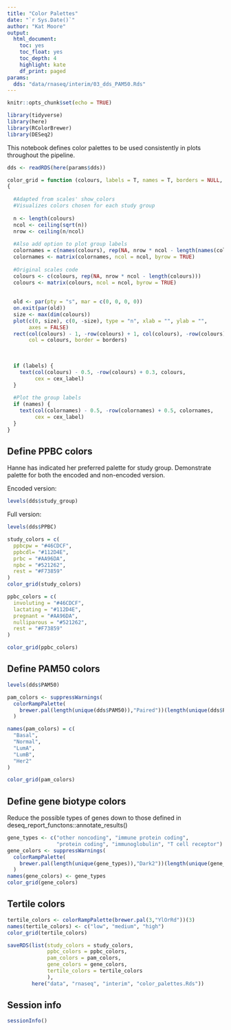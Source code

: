 ```yaml
---
title: "Color Palettes"
date: "`r Sys.Date()`"
author: "Kat Moore"
output: 
  html_document:
    toc: yes
    toc_float: yes
    toc_depth: 4
    highlight: kate
    df_print: paged
params:
  dds: "data/rnaseq/interim/03_dds_PAM50.Rds"
---
```


```r
knitr::opts_chunk$set(echo = TRUE)
```

```r
library(tidyverse)
library(here)
library(RColorBrewer)
library(DESeq2)
```

This notebook defines color palettes to be used consistently in plots throughout the pipeline.

```r
dds <- readRDS(here(params$dds))
```

```r
color_grid = function (colours, labels = T, names = T, borders = NULL, cex_label = 1)
{
  
  #Adapted from scales' show_colors
  #Visualizes colors chosen for each study group
  
  n <- length(colours)
  ncol <- ceiling(sqrt(n))
  nrow <- ceiling(n/ncol)
  
  #Also add option to plot group labels
  colornames = c(names(colours), rep(NA, nrow * ncol - length(names(colours))))
  colornames <- matrix(colornames, ncol = ncol, byrow = TRUE)
  
  #Original scales code
  colours <- c(colours, rep(NA, nrow * ncol - length(colours)))
  colours <- matrix(colours, ncol = ncol, byrow = TRUE)
  
  
  old <- par(pty = "s", mar = c(0, 0, 0, 0))
  on.exit(par(old))
  size <- max(dim(colours))
  plot(c(0, size), c(0, -size), type = "n", xlab = "", ylab = "",
       axes = FALSE)
  rect(col(colours) - 1, -row(colours) + 1, col(colours), -row(colours),
       col = colours, border = borders)
  
  
  
  if (labels) {
    text(col(colours) - 0.5, -row(colours) + 0.3, colours,
         cex = cex_label)
  }
  
  #Plot the group labels
  if (names) {
    text(col(colornames) - 0.5, -row(colornames) + 0.5, colornames,
         cex = cex_label)
  }
}
```

## Define PPBC colors

Hanne has indicated her preferred palette for study group.
Demonstrate palette for both the encoded and non-encoded version.

Encoded version:

```r
levels(dds$study_group)
```

Full version:

```r
levels(dds$PPBC)
```

```r
study_colors = c(
  ppbcpw = "#46CDCF",
  ppbcdl= "#112D4E",
  prbc = "#AA96DA",
  npbc = "#521262",
  rest = "#F73859"
)
color_grid(study_colors)

ppbc_colors = c(
  involuting = "#46CDCF",
  lactating = "#112D4E",
  pregnant = "#AA96DA",
  nulliparous = "#521262",
  rest = "#F73859"
)

color_grid(ppbc_colors)
```

## Define PAM50 colors

```r
levels(dds$PAM50)
```

```r
pam_colors <- suppressWarnings(
  colorRampPalette(
    brewer.pal(length(unique(dds$PAM50)),"Paired"))(length(unique(dds$PAM50)))
  )

names(pam_colors) = c(
  "Basal",
  "Normal",
  "LumA",
  "LumB",
  "Her2"
)

color_grid(pam_colors)
```

## Define gene biotype colors

Reduce the possible types of genes down to those defined in deseq_report_functons::annotate_results()

```r
gene_types <- c("other noncoding", "immune protein coding",
                "protein coding", "immunoglobulin", "T cell receptor")
gene_colors <- suppressWarnings(
  colorRampPalette(
    brewer.pal(length(unique(gene_types)),"Dark2"))(length(unique(gene_types)))
  )
names(gene_colors) <- gene_types
color_grid(gene_colors)
```

## Tertile colors

```r
tertile_colors <- colorRampPalette(brewer.pal(3,"YlOrRd"))(3)
names(tertile_colors) <- c("low", "medium", "high")
color_grid(tertile_colors)
```

```r
saveRDS(list(study_colors = study_colors,
             ppbc_colors = ppbc_colors,
             pam_colors = pam_colors,
             gene_colors = gene_colors,
             tertile_colors = tertile_colors
             ),
        here("data", "rnaseq", "interim", "color_palettes.Rds"))
```

## Session info

```r
sessionInfo()
```
